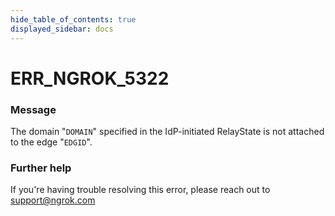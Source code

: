```yaml
---
hide_table_of_contents: true
displayed_sidebar: docs
---
```



# ERR_NGROK_5322

### Message

The domain "`DOMAIN`" specified in the IdP-initiated RelayState is not attached to the edge "`EDGID`".

<ErrorDetails error="err_ngrok_5322" />

### Further help

If you're having trouble resolving this error, please reach out to [support@ngrok.com](mailto:support@ngrok.com?subject=Help%20with%20ERR_NGROK_5322)

